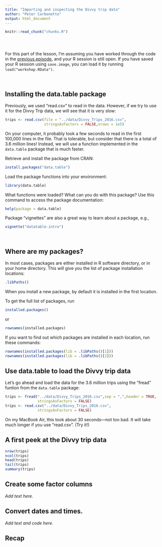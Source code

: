 ```yaml
---
title: "Importing and inspecting the Divvy trip data"
author: "Peter Carbonetto"
output: html_document
---
```


<!-- Define defaults shared by all workflowr files. -->
```r
knitr::read_chunk("chunks.R")
```

<!-- Update knitr chunk options -->
```r
```

<!-- Insert the date the file was last updated -->
```r
```

<!-- Insert the code version (Git commit SHA1) if Git repository
 exists and R package git2r is installed -->
```r
```

For this part of the lesson, I'm assuming you have worked through the
code in the [previous episode](stations.html), and your R session is
still open. If you have saved your R session using `save.image`, you
can load it by running `load("workshop.RData")`.

<br>

## Installing the data.table package

Previously, we used "read.csv" to read in the data. However, if we try
to use it for the Divvy Trip data, we will see that it is very slow:

```r
trips <- read.csv(file = "../data/Divvy_Trips_2016.csv",
                  stringsAsFactors = FALSE,nrows = 1e5)
```

On your computer, it probably took a few seconds to read in the first
100,000 lines in the file. That is tolerable, but consider that there
is a total of 3.6 million lines! Instead, we will use a function
implemented in the `data.table` package that is much faster.

Retrieve and install the package from CRAN:

```r
install.packages("data.table")
```

Load the package functions into your environment:

```r
library(data.table)
```

What functions were loaded? What can you do with this package? Use
this command to access the package documentation:

```r
help(package = data.table)
```

Package "vignettes" are also a great way to learn about a package,
e.g.,

```r
vignette("datatable-intro")
```
<br>

## Where are my packages?

In most cases, packages are either installed in R software directory,
or in your home directory. This will give you the list of package
installation locations:

```r
.libPaths()
```

When you install a new package, by default it is installed in the
first location.

To get the full list of packages, run

```r
installed.packages()
```

or

```r
rownames(installed.packages)
```

If you want to find out which packages are installed in each location,
run these commands:

```r
rownames(installed.packages(lib = .libPaths()[1]))
rownames(installed.packages(lib = .libPaths()[2]))
```

## Use data.table to load the Divvy trip data

Let's go ahead and load the data for the 3.6 million trips using the
"fread" funtion from the `data.table` package:

```r
trips <- fread("../data/Divvy_Trips_2016.csv",sep = ",",header = TRUE,
               stringsAsFactors = FALSE)
trips <- read.csv("../data/Divvy_Trips_2016.csv",
               stringsAsFactors = FALSE)
```

On my MacBook Air, this took about 30 seconds---not too bad. It will
take much longer if you use "read.csv". (Try it!)

## A first peek at the Divvy trip data

```r
nrow(trips)
ncol(trips)
head(trips)
tail(trips)
summary(trips)
```

## Create some factor columns

*Add text here.*

## Convert dates and times.

*Add text and code here.*

## Recap
